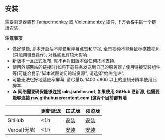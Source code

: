 ## 安装

需要浏览器装有 [Tampermonkey](https://tampermonkey.net/) 或 [Violentmonkey](https://violentmonkey.github.io/) 插件, 下方表格中挑一个链接安装.

**注意事项**

- 做好觉悟, 脚本开启后不能使用弹幕点赞和举报, 全景视频不能用鼠标拖拽视角(只能用键盘操作), 对性能也有较大影响.
- 新版本一旦正式发布, 就不再对旧版本做任何技术支持.
- 使用外部网站的链接时(如将下载任务发送到自己的服务器 / 使用链接安装组件等)可能会提示"脚本试图访问跨域资源", 请选择"始终允许".
- 可能无法很好地适应窄屏幕, 请尽量以 1400 x 800 以上的逻辑分辨率使用此脚本.
- **⚠ 网络需要确保能够连接 cdn.jsdelivr.net, 如果使用 GitHub 更新源, 也需要能够连接 raw.githubusercontent.com (这两个目前都有墙**

|              | 更新延迟 | 正式版                                                                                                  | 预览版                                                                                                           |
| ------------ | -------- | ------------------------------------------------------------------------------------------------------- | ---------------------------------------------------------------------------------------------------------------- |
| GitHub       | \<1h     | [安装](https://raw.githubusercontent.com/the1812/Bilibili-Evolved/master/dist/bilibili-evolved.user.js) | [安装](https://raw.githubusercontent.com/the1812/Bilibili-Evolved/preview/dist/bilibili-evolved.preview.user.js) |
| Vercel(无墙) | \<1h     | [安装](https://bilibili-evolved-doc.vercel.app/entries/bilibili-evolved.user.js)                        | [安装](https://bilibili-evolved-doc.vercel.app/entries/bilibili-evolved.preview.user.js)                         |
